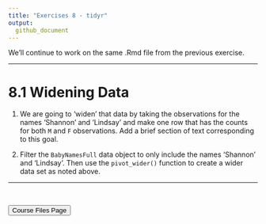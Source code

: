```yaml
---
title: "Exercises 8 - tidyr"
output:
  github_document
---
```



We'll continue to work on the same .Rmd file from the previous exercise.    

<hr> 

# 8.1 Widening Data  

1. We are going to 'widen' that data by taking the observations for the names 'Shannon' and 'Lindsay' and make one row that has the counts for both `M` and `F` observations.  Add a brief section of text corresponding to this goal.

2. Filter the `BabyNamesFull` data object to only include the names 'Shannon' and 'Lindsay'.  Then use the `pivot_wider()` function to create a wider data set as noted above.

<hr>

<br>

<a href = "https://jbpost2.github.io/Basics-of-R-for-Data-Science-and-Statistics/CourseFiles.html"><button type="button">Course Files Page</button></a>
